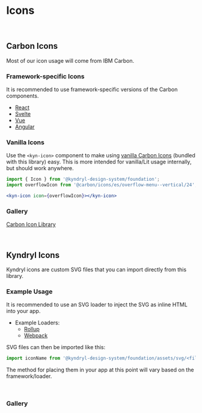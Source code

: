 

<Meta title="Guidelines/Icons" />

# Icons

<br />

## Carbon Icons

Most of our icon usage will come from IBM Carbon.

### Framework-specific Icons

It is recommended to use framework-specific versions of the Carbon components.

- [React](https://github.com/carbon-design-system/carbon/tree/main/packages/icons-react)
- [Svelte](https://github.com/carbon-design-system/carbon-icons-svelte)
- [Vue](https://github.com/carbon-design-system/carbon/tree/main/packages/icons-vue)
- [Angular](https://github.com/carbon-design-system/carbon-icons-angular)

### Vanilla Icons

Use the `<kyn-icon>` component to make using [vanilla Carbon Icons](https://github.com/carbon-design-system/carbon/tree/main/packages/icons) (bundled with this library) easy. This is more intended for vanilla/Lit usage internally, but should work anywhere.

```js
import { Icon } from '@kyndryl-design-system/foundation';
import overflowIcon from '@carbon/icons/es/overflow-menu--vertical/24';
```

```jsx
<kyn-icon icon={overflowIcon}></kyn-icon>
```

### Gallery

[Carbon Icon Library](https://carbondesignsystem.com/guidelines/icons/library/)

<br />

## Kyndryl Icons

Kyndryl icons are custom SVG files that you can import directly from this library.

### Example Usage

It is recommended to use an SVG loader to inject the SVG as inline HTML into your app.

- Example Loaders:
  - [Rollup](https://www.npmjs.com/package/rollup-plugin-svg)
  - [Webpack](https://www.npmjs.com/package/svg-inline-loader)

SVG files can then be imported like this:

```js
import iconName from '@kyndryl-design-system/foundation/assets/svg/<filename>.svg';
```

The method for placing them in your app at this point will vary based on the framework/loader.

<br />

### Gallery

<br />

<IconGallery>
  <IconItem name="logout">
    <span dangerouslySetInnerHTML={stringToReactHtml(logoutIcon)}></span>
  </IconItem>
</IconGallery>
